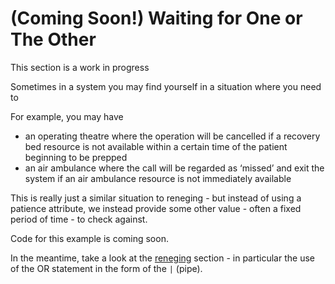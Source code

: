 # (Coming Soon!) Waiting for One or The Other

:::{.callout-warning}
This section is a work in progress
:::

Sometimes in a system you may find yourself in a situation where you need to

For example, you may have

- an operating theatre where the operation will be cancelled if a recovery bed resource is not available within a certain time of the patient beginning to be prepped
- an air ambulance where the call will be regarded as 'missed' and exit the system if an air ambulance resource is not immediately available

This is really just a similar situation to reneging - but instead of using a patience attribute, we instead provide some other value - often a fixed period of time - to check against.

:::{.callout-note}
Code for this example is coming soon.

In the meantime, take a look at the [reneging](https://des.hsma.co.uk/reneging_balking_jockeying.html#the-attend_clinic-method) section - in particular the use of the OR statement in the form of the `|` (pipe).
:::
